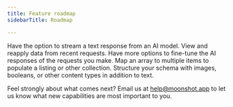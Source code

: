 ```yaml
---
title: Feature roadmap
sidebarTitle: Roadmap

---
```


<AccordionGroup>
  <Accordion title="Stream text responses">
    Have the option to stream a text response from an AI model.
  </Accordion>

  <Accordion title="Request history">
    View and reapply data from recent requests.
  </Accordion>

  <Accordion title="Fine-tuning controls">
    Have more options to fine-tune the AI responses of the requests you make.
  </Accordion>

  <Accordion title="Support for arrays">
    Map an array to multiple items to populate a listing or other collection.
  </Accordion>

  <Accordion title="Additional content types">
    Structure your schema with images, booleans, or other content types in addition to text.
  </Accordion>
</AccordionGroup>

Feel strongly about what comes next? Email us at help@moonshot.app to let us know what new capabilities are most important to you.
